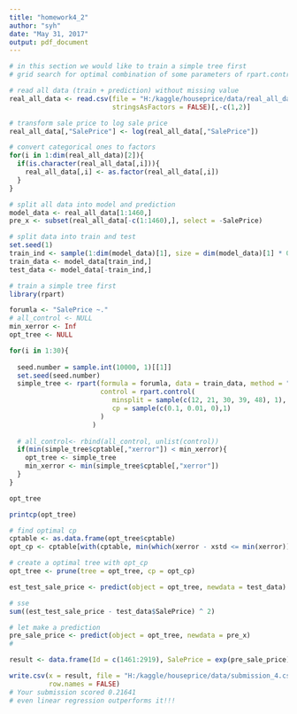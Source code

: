 ```yaml
---
title: "homework4_2"
author: "syh"
date: "May 31, 2017"
output: pdf_document
---
```


```r
# in this section we would like to train a simple tree first
# grid search for optimal combination of some parameters of rpart.control
```

```r
# read all data (train + prediction) without missing value
real_all_data <- read.csv(file = "H:/kaggle/houseprice/data/real_all_data_hybrid.csv",
                          stringsAsFactors = FALSE)[,-c(1,2)]
```

```r
# transform sale price to log sale price
real_all_data[,"SalePrice"] <- log(real_all_data[,"SalePrice"])
```

```r
# convert categorical ones to factors
for(i in 1:dim(real_all_data)[2]){
  if(is.character(real_all_data[,i])){
    real_all_data[,i] <- as.factor(real_all_data[,i])
  }
}
```


```r
# split all data into model and prediction
model_data <- real_all_data[1:1460,]
pre_x <- subset(real_all_data[-c(1:1460),], select = -SalePrice)
```


```r
# split data into train and test
set.seed(1)
train_ind <- sample(1:dim(model_data)[1], size = dim(model_data)[1] * 0.7)
train_data <- model_data[train_ind,]
test_data <- model_data[-train_ind,]
```


```r
# train a simple tree first
library(rpart)

forumla <- "SalePrice ~."
# all_control <- NULL
min_xerror <- Inf
opt_tree <- NULL

for(i in 1:30){
  
  seed.number = sample.int(10000, 1)[[1]]
  set.seed(seed.number)
  simple_tree <- rpart(formula = forumla, data = train_data, method = "anova",
                       control = rpart.control(
                          minsplit = sample(c(12, 21, 30, 39, 48), 1),
                          cp = sample(c(0.1, 0.01, 0),1)
                       )
                     )
  
  # all_control<- rbind(all_control, unlist(control))
  if(min(simple_tree$cptable[,"xerror"]) < min_xerror){
    opt_tree <- simple_tree
    min_xerror <- min(simple_tree$cptable[,"xerror"])
  }
}

```


```r
opt_tree
```

```r
printcp(opt_tree)
```


```r
# find optimal cp
cptable <- as.data.frame(opt_tree$cptable)
opt_cp <- cptable[with(cptable, min(which(xerror - xstd <= min(xerror)))), "CP"]
```

```r
# create a optimal tree with opt_cp
opt_tree <- prune(tree = opt_tree, cp = opt_cp)
```

```r
est_test_sale_price <- predict(object = opt_tree, newdata = test_data)
```

```r
# sse
sum((est_test_sale_price - test_data$SalePrice) ^ 2)
```

```r
# let make a prediction
pre_sale_price <- predict(object = opt_tree, newdata = pre_x)
# 
```

```r
result <- data.frame(Id = c(1461:2919), SalePrice = exp(pre_sale_price))

write.csv(x = result, file = "H:/kaggle/houseprice/data/submission_4.csv",
          row.names = FALSE)
# Your submission scored 0.21641
# even linear regression outperforms it!!!
```

